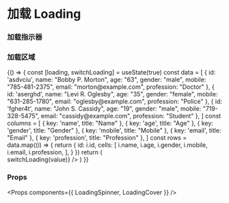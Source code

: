 
<Meta title="Loading" />

# 加载 Loading


### 加载指示器

<Preview>
  <Story name="LoadingSpinner">
    <LoadingSpinner />
  </Story>
</Preview>

### 加载区域

<Preview>
  <Story name="LoadingCover">
    {() => {
      const [loading, switchLoading] = useState(true)
      const data = [
        { id: 'asdvciu', name: "Bobby P. Morton", age: "63", gender: "male", mobile: "785-481-2375", email: "morton@example.com", profession: "Doctor" },
        { id: 'aserghd', name: "Levi R. Oglesby", age: "35", gender: "female", mobile: "631-285-1780", email: "oglesby@example.com", profession: "Police" },
        { id: 'fgher4t', name: "John S. Cassidy", age: "19", gender: "male", mobile: "719-328-5475", email: "cassidy@example.com", profession: "Student" },
      ]
      const columns = [
        { key: 'name', title: "Name" },
        { key: 'age', title: "Age" },
        { key: 'gender', title: "Gender" },
        { key: 'mobile', title: "Mobile" },
        { key: 'email', title: "Email" },
        { key: 'profession', title: "Profession" },
      ]
      const rows = data.map((i) => {
        return {
          id: i.id,
          cells: [
            i.name,
            i.age,
            i.gender,
            i.mobile,
            i.email,
            i.profession,
          ],
        }
      })
      return (
        <div>
          <Switch value={loading} onChange={(value) => switchLoading(value)} />
          <LoadingCover loading={loading} label={'loading...'}>
            <Table
              columns={columns}
              rows={rows}
            />
          </LoadingCover>
        </div>
      )
    }}
  </Story>
</Preview>

### Props

<Props components={{ LoadingSpinner, LoadingCover }} />